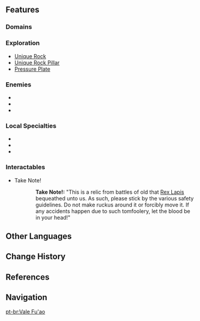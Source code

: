 {{Location Infobox
|image        = Fuao Vale.png
|type         = Subarea
|region       = Liyue
|area         = The Chasm
}}
{{Location Intro|{{Lang|'''Fuao Vale'''|zh=伏鳌谷|zh_rm=Fú'áo Gǔ}}|description=}}

==Features==
===Domains===
{{Domains by Category Gallery}}

===Exploration===
* [[Unique Rock]]
* [[Unique Rock Pillar]]
* [[Pressure Plate]]

===Enemies===
* {{Enemy|Geo Samachurl}}
* {{Enemy|Anemo Slime}}
* {{Enemy|Treasure Hoarder Scout}}

===Local Specialties===
* {{Item|Cor Lapis}}
* {{Item|Qingxin}}
* {{Item|Violetgrass}}

===Interactables===
*Take Note!
{{Dialogue start}}
::'''Take Note!:''' "This is a relic from battles of old that [[Rex Lapis]] bequeathed unto us. As such, please stick by the various safety guidelines. Do not make ruckus around it or forcibly move it. If any accidents happen due to such tomfoolery, let the blood be in your head!"
{{Dialogue end}}
<!--
===Hidden Exploration Objectives===

==Puzzles==

==Points of Interest==
{| class="article-table" style="width: 100%;"
! style="width: 25%;" |Name
! style="width: 55%;" |Description
! style="width: 20%;" |Image
|- id="Name"
| Name
| Short description
|[[File:Image.png|150px]]
|}

==NPCs==
*

==Lore==

==Trivia==
*

==Soundtracks==
The following [[soundtrack]]s are played at {{subst:PAGENAME}}.
{{Soundtracks by Category|{{subst:PAGENAME}}}}

==Gallery==
<gallery hideaddbutton="true" captionalign="center">

</gallery>

==Video Guides==
{{EVT
|video1   =  youtu.be
|caption1 = 
}}
-->
==Other Languages==
{{Other Languages
|en      = Fuao Vale
|zhs     = 伏鳌谷
|zhs_rm  = Fú'áo Gǔ
|zht     = 伏鰲谷
|zht_rm  = Fú'áo Gǔ
|zh_tl   = Valley of the Prostrate {{w|Ao (turtle)|''Ao''}}
|ja      = {{Rubi|伏|ふ|鰲|ごう}}の{{Rubi|谷|たに}}
|ja_rm   = Fugou no Tani<ref>[[Map]], Label: Fuao Vale (Japanese)</ref>
|ja_tl   = Fu'ao Valley{{Sino|ja|part=1}}
|ko      = {{tt|용귀|龍龜}} 골짜기
|ko_rm   = Yonggwi Goljjagi
|ko_tl   = {{w|Dragon turtle|Dragon Turtle}} Valley
|es      = Valle Fu'ao
|es_tl   = Fu'ao Valley
|fr      = Vallon Fuao
|fr_tl   = Fuao Vale
|ru      = Ущелье Фуао
|ru_tl   = Fuao Gorge
|th      = Fuao Vale
|vi      = {{tt|Phục Ngao Cốc|伏鳌谷}}
|vi_tl   = Valley of the Prostrate ''Ao''{{Sino|vi}}
|de      = Fu’ao-Tal
|de_tl   = Fu'ao Valley
|id      = Fuao Vale
|pt      = Vale Fu'ao
|pt_tl   = Fu'ao Valley
}}

==Change History==
{{Change History|2.6}}

==References==
{{Reflist}}

==Navigation==
{{Area Navbox|Liyue}}

[[pt-br:Vale Fu'ao]]